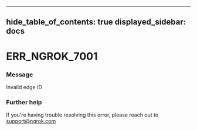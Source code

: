 

---
hide_table_of_contents: true
displayed_sidebar: docs
---


# ERR_NGROK_7001

### Message
Invalid edge ID

<ErrorDetails />



### Further help
If you're having trouble resolving this error, please reach out to [support@ngrok.com](mailto:support@ngrok.com?subject=Help%20with%20ERR_NGROK_7001)

